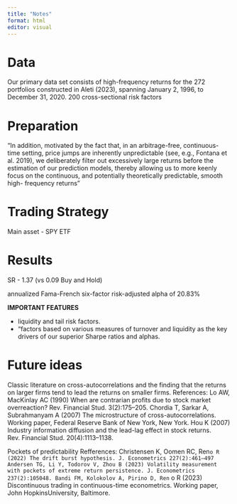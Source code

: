 ```yaml
---
title: "Notes"
format: html
editor: visual
---
```


 

# Data

Our primary data set consists of high-frequency returns for the 272 portfolios constructed in Aleti (2023), spanning January 2, 1996, to December 31, 2020.
200 cross-sectional risk factors


# Preparation

"In addition, motivated by the fact that, in an arbitrage-free, continuous-time setting, price jumps are  inherently unpredictable (see, e.g., Fontana et al. 2019), we deliberately filter out excessively large returns before the estimation of our prediction models, thereby 
allowing us to more keenly focus on the continuous, and potentially theoretically predictable, smooth high- frequency returns"


# Trading Strategy

Main asset - SPY ETF


# Results 

SR - 1.37 (vs 0.09 Buy and Hold)

annualized Fama-French six-factor risk-adjusted alpha of 20.83%

**IMPORTANT FEATURES** 

- liquidity and tail risk factors.
- "factors based on various measures of turnover and liquidity as the key drivers of our superior Sharpe ratios and alphas.



# Future ideas

Classic literature on cross-autocorrelations and the finding that the returns on larger firms tend to lead the returns on smaller firms.
References:
Lo AW, MacKinlay AC (1990) When are contrarian profits due to stock market overreaction? Rev. Financial Stud. 3(2):175–205.
Chordia T, Sarkar A, Subrahmanyam A (2007) The microstructure of cross-autocorrelations. Working paper, Federal Reserve Bank of New York, New York.
Hou K (2007) Industry information diffusion and the lead-lag effect in stock returns. Rev. Financial Stud. 20(4):1113–1138.

Pockets of predictability
Refferences:
Christensen K, Oomen RC, Ren` o R (2022) The drift burst hypothesis. J. Econometrics 227(2):461–497
Andersen TG, Li Y, Todorov V, Zhou B (2023) Volatility measurement with pockets of extreme return persistence. J. Econometrics 237(2):105048.
Bandi FM, Kolokolov A, Pirino D, Ren` o R (2023) Discontinuous trading in continuous-time econometrics. Working paper, John HopkinsUniversity, Baltimore.



